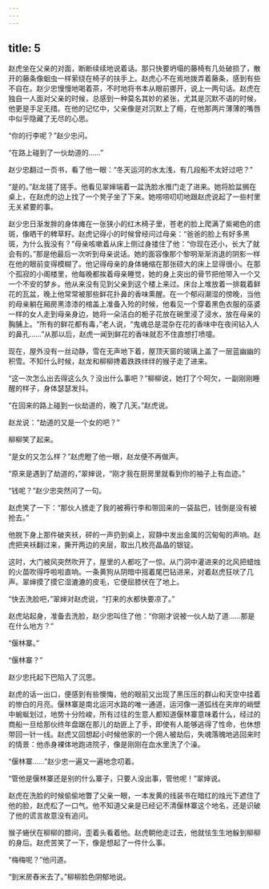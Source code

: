 ```yaml
---
---
---
```

title: 5
---



赵虎坐在父亲的对面，断断续续地说着话。那只快要坍塌的藤椅有几处破损了，散开的藤条像蛔虫一样萦绕在椅子的扶手上。赵虎心不在焉地拨弄着藤条，感到有些不自在。赵少忠慢慢地喝着茶，不时地将书本从眼前挪开，说上一两句话。赵虎在独自一人面对父亲的时候，总感到一种莫名其妙的紧张，尤其是沉默不语的时候，他更是手足无措。在他的记忆中，父亲像是对沉默上了瘾，在他那两片薄薄的嘴唇中似乎隐藏了无尽的心思。

“你的行李呢？”赵少忠问。

“在路上碰到了一伙劫道的……”

赵少忠翻过一页书，看了他一眼：“冬天运河的水太浅，有几段船不太好过吧？”

“是的。”赵龙搓了搓手。他看见翠婶端着一盆洗脸水推门走了进来。她将脸盆搁在桌上，在赵虎的边上找了一个凳子坐了下来。她唠唠叨叨地跟赵虎说起了一些村里无关紧要的事。

赵少忠日渐发胖的身体瘫在一张狭小的红木椅子里，苍老的脸上爬满了紫褐色的痣斑，像晒干的稗草籽。赵虎记得小的时候曾经问过母亲：“爸爸的脸上有好多黑斑，为什么我没有？”母亲咳嗽着从床上侧过身搂住了他：“你现在还小，长大了就会有的。”那是他最后一次听到母亲说话。她的面容像那个黎明渐渐消退的阴影一样在他的眼前变得模糊了。他记得母亲的身体蜷缩在那张硕大的床上显得很小。在那个孤寂的小阁楼里，他每晚都挨着母亲睡觉，她的身上突出的骨节把他带入一个又一个不安的梦乡。他从来没有见到父亲到这个楼上来过。床台上堆放着一排栽着鲜花的瓦盆，晚上他常常被那些鲜花扑鼻的香味熏醒。在一个郁闷潮湿的傍晚，当他的母亲躺在厢房黑漆漆的棺盖上准备入殓的时候，他看见一个穿着黑色衣服的巫婆一样的女人走到母亲身边，她将一朵洁白的栀子花放在碗里浸了浸水，放在母亲的胸脯上。“所有的鲜花都有毒，”老人说，“鬼魂总是混杂在花的香味中在夜间钻入人的鼻孔……”从那以后，赵虎一闻到鲜花的香味就忍不住直想打喷嚏。

现在，屋外没有一丝动静，雪在无声地下着，屋顶天窗的玻璃上盖了一层蓝幽幽的积雪。不知什么时候，赵龙和柳柳搀着跌跌绊绊的猴子走了进来。

“这一次怎么出去得这么久？没出什么事吧？”柳柳说，她打了个呵欠，一副刚刚睡醒的样子，身体瑟瑟发抖。

“在回来的路上碰到一伙劫道的，晚了几天。”赵虎说。

赵龙说：“劫道的又是一个女的吧？”

柳柳笑了起来。

“是女的又怎么样？”赵虎瞪了他一眼，赵龙便不再做声。

“原来是遇到了劫道的，”翠婶说，“刚才我在厨房里就看到你的袖子上有血迹。”

“钱呢？”赵少忠突然问了一句。

赵虎笑了一下：“那伙人掳走了我的被褥行李和带回来的一袋盐巴，钱倒是没有被抢去。”

他脱下身上那件破夹袄，砰的一声扔到桌上，寂静中发出金属的沉甸甸的声响。赵虎把夹袄翻过来，撕开两边的夹层，取出几枚亮晶晶的银锭。

这时，大门被风突然吹开了，屋里的人都吃了一惊。从门洞中灌进来的北风把蜡烛的火苗吹得呼啦啦直响。一条黄狗从阴暗中摇着尾巴钻进来，对着赵虎狂吠了几声。翠婶摸了摸它湿漉漉的皮毛，它便屈膝伏在了地上。

“快去洗脸吧，”翠婶对赵虎说，“打来的水都快要凉了。”

赵虎站起身，准备去洗脸，赵少忠叫住了他：“你刚才说被一伙人劫了道……那是在什么地方？”

“偃林寨。”

“偃林寨？”

赵少忠托起下巴陷入了沉思。

赵虎的话一出口，便感到有些懊悔，他的眼前又出现了黑压压的群山和天空中挂着的惨白的月亮。偃林寨是南北运河水路的唯一通道，运河像一道弧线在夹岸的峭壁中蜿蜒划过，地势十分险峻，所有过往的生意人都知道偃林寨意味着什么，经过的商船一旦给那伙终年盘踞在那儿的劫匪上了手，即使有人能够逃得了性命，也休想带回一针一线。赵虎又回想起小时候他家的一个佣人被劫后，失魂落魄地逃回来时的情景：他赤身裸体地跑进院子，像是刚刚在血水里洗了个澡。

“偃林寨……”赵少忠一遍又一遍地念叨着。

“管他是偃林寨还是别的什么寨子，只要人没出事，管他呢！”翠婶说。

赵虎在洗脸的时候偷偷地瞥了父亲一眼，一本发黄的线装书在暗红的烛光下遮住了他的脸，赵虎松了一口气。他不知道父亲是已经记不清偃林寨这个地名，还是识破了他的谎言故意没有追问。

猴子蜷伏在柳柳的膝间，歪着头看着他。赵虎朝他走过去，他就怯生生地躲到柳柳的身后。赵虎苦笑了一下，像是想起了一件什么事。

“梅梅呢？”他问道。

“到米房舂米去了。”柳柳脸色阴郁地说。